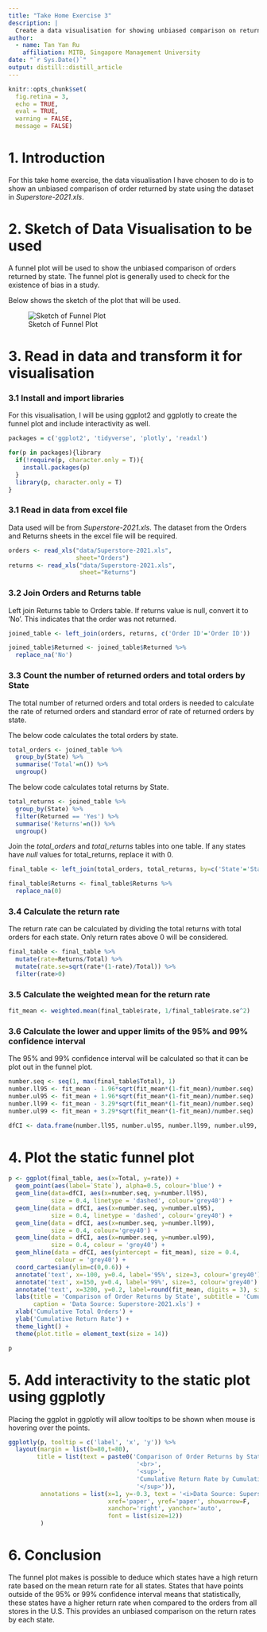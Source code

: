 ```yaml
---
title: "Take Home Exercise 3"
description: |
  Create a data visualisation for showing unbiased comparison on return orders by State
author:
  - name: Tan Yan Ru
    affiliation: MITB, Singapore Management University
date: "`r Sys.Date()`"
output: distill::distill_article
---
```


```r
knitr::opts_chunk$set(  
  fig.retina = 3,
  echo = TRUE,
  eval = TRUE,
  warning = FALSE,
  message = FALSE)
```

# 1. Introduction

For this take home exercise, the data visualisation I have chosen to do is to show an unbiased comparison of order returned by state using the dataset in *Superstore-2021.xls*.

# 2. Sketch of Data Visualisation to be used

A funnel plot will be used to show the unbiased comparison of orders returned by state. The funnel plot is generally used to check for the existence of bias in a study.

Below shows the sketch of the plot that will be used.

![Sketch of Funnel Plot](images/funnel_plot_sketch.jpg)

# 3. Read in data and transform it for visualisation

### 3.1 Install and import libraries

For this visualisation, I will be using ggplot2 and ggplotly to create the funnel plot and include interactivity as well.

```r
packages = c('ggplot2', 'tidyverse', 'plotly', 'readxl')

for(p in packages){library
  if(!require(p, character.only = T)){
    install.packages(p)
  }
  library(p, character.only = T)
}
```

### 3.1 Read in data from excel file

Data used will be from *Superstore-2021.xls*. The dataset from the Orders and Returns sheets in the excel file will be required. 

```r
orders <- read_xls("data/Superstore-2021.xls",
                   sheet="Orders")
returns <- read_xls("data/Superstore-2021.xls",
                    sheet="Returns")
```

### 3.2 Join Orders and Returns table

Left join Returns table to Orders table. If returns value is null, convert it to 'No'. This indicates that the order was not returned.

```r

joined_table <- left_join(orders, returns, c('Order ID'='Order ID'))

joined_table$Returned <- joined_table$Returned %>%
  replace_na('No')

```

### 3.3 Count the number of returned orders and total orders by State

The total number of returned orders and total orders is needed to calculate the rate of returned orders and standard error of rate of returned orders by state. 

The below code calculates the total orders by state.

```r

total_orders <- joined_table %>%
  group_by(State) %>%
  summarise('Total'=n()) %>%
  ungroup()

```

The below code calculates total returns by State.

```r
total_returns <- joined_table %>%
  group_by(State) %>%
  filter(Returned == 'Yes') %>%
  summarise('Returns'=n()) %>%
  ungroup()

```

Join the *total_orders* and *total_returns* tables into one table. If any states have *null* values for total_returns, replace it with 0.

```r
final_table <- left_join(total_orders, total_returns, by=c('State'='State'))

final_table$Returns <- final_table$Returns %>%
  replace_na(0)

```

### 3.4 Calculate the return rate

The return rate can be calculated by dividing the total returns with total orders for each state. Only return rates above 0 will be considered.

```r
final_table <- final_table %>%
  mutate(rate=Returns/Total) %>%
  mutate(rate.se=sqrt(rate*(1-rate)/Total)) %>%
  filter(rate>0)
```

### 3.5 Calculate the weighted mean for the return rate

```r
fit_mean <- weighted.mean(final_table$rate, 1/final_table$rate.se^2)
```

### 3.6 Calculate the lower and upper limits of the 95% and 99% confidence interval

The 95% and 99% confidence interval will be calculated so that it can be plot out in the funnel plot.

```r
number.seq <- seq(1, max(final_table$Total), 1)
number.ll95 <- fit_mean - 1.96*sqrt(fit_mean*(1-fit_mean)/number.seq)
number.ul95 <- fit_mean + 1.96*sqrt(fit_mean*(1-fit_mean)/number.seq)
number.ll99 <- fit_mean - 3.29*sqrt(fit_mean*(1-fit_mean)/number.seq)
number.ul99 <- fit_mean + 3.29*sqrt(fit_mean*(1-fit_mean)/number.seq)

dfCI <- data.frame(number.ll95, number.ul95, number.ll99, number.ul99, number.seq, fit_mean)
```

# 4. Plot the static funnel plot

```r
p <- ggplot(final_table, aes(x=Total, y=rate)) +
  geom_point(aes(label=`State`), alpha=0.5, colour='blue') +
  geom_line(data=dfCI, aes(x=number.seq, y=number.ll95),
            size = 0.4, linetype = 'dashed', colour='grey40') + 
  geom_line(data = dfCI, aes(x=number.seq, y=number.ul95),
            size = 0.4, linetype = 'dashed', colour='grey40') +
  geom_line(data = dfCI, aes(x=number.seq, y=number.ll99),
            size = 0.4, colour='grey40') +
  geom_line(data = dfCI, aes(x=number.seq, y=number.ul99),
            size = 0.4, colour = 'grey40') +
  geom_hline(data = dfCI, aes(yintercept = fit_mean), size = 0.4,
             colour = 'grey40') + 
  coord_cartesian(ylim=c(0,0.6)) + 
  annotate('text', x=-100, y=0.4, label='95%', size=3, colour='grey40') +
  annotate('text', x=150, y=0.4, label='99%', size=3, colour='grey40') +
  annotate('text', x=3200, y=0.2, label=round(fit_mean, digits = 3), size=3, colour='grey40') +
  labs(title = 'Comparison of Order Returns by State', subtitle = 'Cumulative Return Rate by Cumulative Total Orders Number by State',
       caption = 'Data Source: Superstore-2021.xls') +
  xlab('Cumulative Total Orders') +
  ylab('Cumulative Return Rate') +
  theme_light() +
  theme(plot.title = element_text(size = 14))

p

```

# 5. Add interactivity to the static plot using ggplotly

Placing the ggplot in ggplotly will allow tooltips to be shown when mouse is hovering over the points.

```r
ggplotly(p, tooltip = c('label', 'x', 'y')) %>%
  layout(margin = list(b=80,t=80),
        title = list(text = paste0('Comparison of Order Returns by State',
                                    '<br>',
                                    '<sup>',
                                    'Cumulative Return Rate by Cumulative Total Orders Number by State',
                                    '</sup>')),
         annotations = list(x=1, y=-0.3, text = '<i>Data Source: Superstore-2021.xls</i>',
                            xref='paper', yref='paper', showarrow=F,
                            xanchor='right', yanchor='auto',
                            font = list(size=12))
         )
```

# 6. Conclusion

The funnel plot makes is possible to deduce which states have a high return rate based on the mean return rate for all states. States that have points outside of the 95% or 99% confidence interval means that statistically, these states have a higher return rate when compared to the orders from all stores in the U.S. This provides an unbiased comparison on the return rates by each state.
